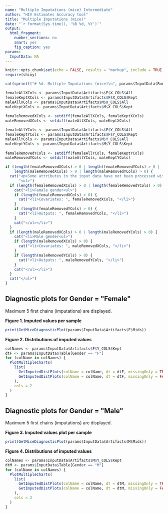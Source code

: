 ```yaml
---
name: "Multiple Imputations (mice) Intermediate"
author: "HIV Estimates Accuracy tool"
title: "Multiple Imputations (mice)"
date: "`r format(Sys.time(), '%B %d, %Y')`"
output:
  html_fragment:
    number_sections: no
    smart: yes
    fig_caption: yes
params:
  InputData: NA    
---
```


```r
knitr::opts_chunk$set(echo = FALSE, results = "markup", include = TRUE, fig.height = 10, fig.width = 10, warning = FALSE, message = FALSE)
require(shiny)
```

```r
cat(sprintf("# %d. Multiple Imputations (mice)\n", params$InputData$RunIdx))
```

```r
femaleAllXCols <- params$InputData$Artifacts$F$X_COLS$All
femaleKeptXCols <- params$InputData$Artifacts$F$X_COLS$Kept
maleAllXCols <- params$InputData$Artifacts$M$X_COLS$All
maleKeptXCols <- params$InputData$Artifacts$M$X_COLS$Kept
 
femaleRemovedXCols <- setdiff(femaleAllXCols, femaleKeptXCols)
maleRemovedXCols <- setdiff(maleAllXCols, maleKeptXCols)

femaleAllYCols <- params$InputData$Artifacts$F$Y_COLS$All
femaleKeptYCols <- params$InputData$Artifacts$F$Y_COLS$Kept
maleAllYCols <- params$InputData$Artifacts$M$Y_COLS$All
maleKeptYCols <- params$InputData$Artifacts$M$Y_COLS$Kept
 
femaleRemovedYCols <- setdiff(femaleAllYCols, femaleKeptYCols)
maleRemovedYCols <- setdiff(maleAllYCols, maleKeptYCols)

if (length(femaleRemovedXCols) > 0 | length(femaleRemovedYCols) > 0 | 
    length(maleRemovedXCols) > 0 | length(maleRemovedYCols) > 0) {
  cat("<p>Some attributes in the input data have not been processed with this adjustment due to insufficient data:</p>",
      "<ul>")
  if (length(femaleRemovedXCols) > 0 | length(femaleRemovedYCols) > 0) {
    cat("<li>Female gender<ul>")
    if (length(femaleRemovedXCols) > 0) {
      cat("<li>Covariates: ", femaleRemovedXCols, "</li>")
    }
    if (length(femaleRemovedYCols) > 0) {
      cat("<li>Outputs: ", femaleRemovedYCols, "</li>")
    }
    cat("</ul></li>")
  }
  if (length(maleRemovedXCols) > 0 | length(maleRemovedYCols) > 0) {
    cat("<li>Male gender<ul>")
    if (length(maleRemovedXCols) > 0) {
      cat("<li>Covariates: ", maleRemovedXCols, "</li>")
    }
    if (length(maleRemovedYCols) > 0) {
      cat("<li>Outputs: ", maleRemovedYCols, "</li>")
    }
    cat("</ul></li>")
  }
  cat("</ul>")
}
```

## Diagnostic plots for Gender = \"Female\"

Maximum 5 first chains (imputations) are displayed.

**Figure 1. Imputed values per sample**<br />
```r
print(GetMiceDiagnosticPlot(params$InputData$Artifacts$F$Mids))
```

**Figure 2. Distributions of imputed values**<br />
```r
colNames <- params$InputData$Artifacts$F$Y_COLS$Kept
dtF <- params$InputData$Table[Gender == "F"]
for (colName in colNames) {
  PlotMultipleCharts(
    list(
      GetImputedDistPlots(colName = colName, dt = dtF, missingOnly = TRUE),
      GetImputedDistPlots(colName = colName, dt = dtF, missingOnly = FALSE)
    ),
    cols = 2
  )
}
```

## Diagnostic plots for Gender = \"Male\"

Maximum 5 first chains (imputations) are displayed.

**Figure 3. Imputed values plot per sample**<br />
```r
print(GetMiceDiagnosticPlot(params$InputData$Artifacts$M$Mids))
```

**Figure 4. Distributions of imputed values**<br />
```r
colNames <- params$InputData$Artifacts$M$Y_COLS$Kept
dtM <- params$InputData$Table[Gender == "M"]
for (colName in colNames) {
  PlotMultipleCharts(
    list(
      GetImputedDistPlots(colName = colName, dt = dtM, missingOnly = TRUE),
      GetImputedDistPlots(colName = colName, dt = dtM, missingOnly = FALSE)
    ),
    cols = 2
  )
}
```

